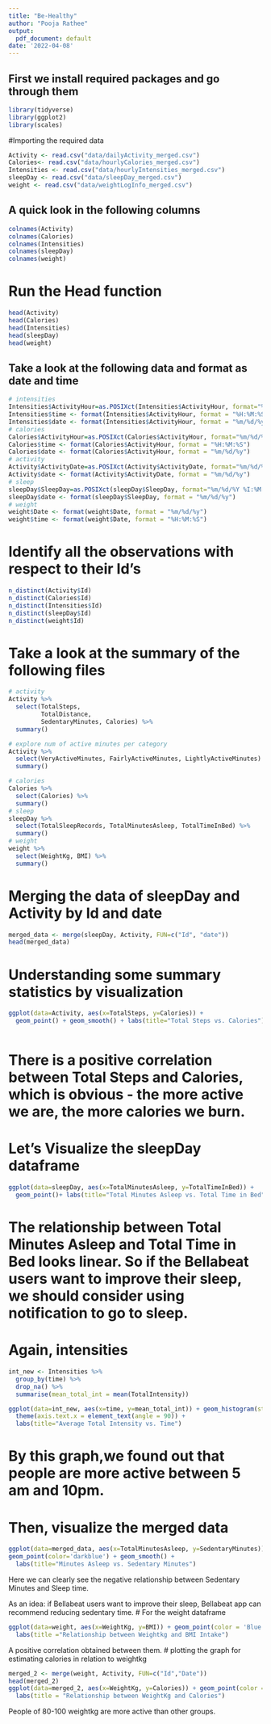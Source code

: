 ```yaml
---
title: "Be-Healthy"
author: "Pooja Rathee"
output:
  pdf_document: default
date: '2022-04-08'
---
```


## First we install required packages and go through them

```r
library(tidyverse)
library(ggplot2) 
library(scales)


```

#Importing the required data

```r

Activity <- read.csv("data/dailyActivity_merged.csv")
Calories<- read.csv("data/hourlyCalories_merged.csv")
Intensities <- read.csv("data/hourlyIntensities_merged.csv")
sleepDay <- read.csv("data/sleepDay_merged.csv")
weight <- read.csv("data/weightLogInfo_merged.csv")

```

## A quick look in the following columns

```r
colnames(Activity)
colnames(Calories)
colnames(Intensities)
colnames(sleepDay)
colnames(weight)

```
# Run the Head function

```r
head(Activity)
head(Calories)
head(Intensities)
head(sleepDay)
head(weight)
```

## Take a look at the following data and format as date and time

```r
# intensities
Intensities$ActivityHour=as.POSIXct(Intensities$ActivityHour, format="%m/%d/%Y %I:%M:%S %p", tz=Sys.timezone())
Intensities$time <- format(Intensities$ActivityHour, format = "%H:%M:%S")
Intensities$date <- format(Intensities$ActivityHour, format = "%m/%d/%y")
# calories
Calories$ActivityHour=as.POSIXct(Calories$ActivityHour, format="%m/%d/%Y %I:%M:%S %p", tz=Sys.timezone())
Calories$time <- format(Calories$ActivityHour, format = "%H:%M:%S")
Calories$date <- format(Calories$ActivityHour, format = "%m/%d/%y")
# activity
Activity$ActivityDate=as.POSIXct(Activity$ActivityDate, format="%m/%d/%Y", tz=Sys.timezone())
Activity$date <- format(Activity$ActivityDate, format = "%m/%d/%y")
# sleep
sleepDay$SleepDay=as.POSIXct(sleepDay$SleepDay, format="%m/%d/%Y %I:%M:%S %p", tz=Sys.timezone())
sleepDay$date <- format(sleepDay$SleepDay, format = "%m/%d/%y")
# weight
weight$Date <- format(weight$Date, format = "%m/%d/%y")
weight$time <- format(weight$Date, format = "%H:%M:%S")
```

# Identify all the observations with respect to their Id's

```r
n_distinct(Activity$Id)
n_distinct(Calories$Id)
n_distinct(Intensities$Id)
n_distinct(sleepDay$Id)
n_distinct(weight$Id)

```

# Take a look at the summary of the following files

```r
# activity
Activity %>%  
  select(TotalSteps,
         TotalDistance,
         SedentaryMinutes, Calories) %>%
  summary()

# explore num of active minutes per category
Activity %>%
  select(VeryActiveMinutes, FairlyActiveMinutes, LightlyActiveMinutes) %>%
  summary()

# calories
Calories %>%
  select(Calories) %>%
  summary()
# sleep
sleepDay %>%
  select(TotalSleepRecords, TotalMinutesAsleep, TotalTimeInBed) %>%
  summary()
# weight
weight %>%
  select(WeightKg, BMI) %>%
  summary()
```

# Merging the data of sleepDay and Activity by Id and date

```r
merged_data <- merge(sleepDay, Activity, FUN=c("Id", "date"))
head(merged_data)
```

# Understanding some summary statistics by visualization

```r
ggplot(data=Activity, aes(x=TotalSteps, y=Calories)) + 
  geom_point() + geom_smooth() + labs(title="Total Steps vs. Calories")



```
# There is a positive correlation between Total Steps and Calories, which is obvious - the more active we are, the more calories we burn.
# Let's Visualize the sleepDay dataframe
```r
ggplot(data=sleepDay, aes(x=TotalMinutesAsleep, y=TotalTimeInBed)) + 
  geom_point()+ labs(title="Total Minutes Asleep vs. Total Time in Bed")
```
# The relationship between Total Minutes Asleep and Total Time in Bed looks linear. So if the Bellabeat users want to improve their sleep, we should consider using notification to go to sleep.

# Again, intensities
```r
int_new <- Intensities %>%
  group_by(time) %>%
  drop_na() %>%
  summarise(mean_total_int = mean(TotalIntensity))

ggplot(data=int_new, aes(x=time, y=mean_total_int)) + geom_histogram(stat = "identity", fill='red') +
  theme(axis.text.x = element_text(angle = 90)) +
  labs(title="Average Total Intensity vs. Time")
```
# By this graph,we found out that people are more active between 5 am and 10pm.
# Then, visualize the merged data

```r
ggplot(data=merged_data, aes(x=TotalMinutesAsleep, y=SedentaryMinutes)) + 
geom_point(color='darkblue') + geom_smooth() +
  labs(title="Minutes Asleep vs. Sedentary Minutes")
```
Here we can clearly see the negative relationship between Sedentary Minutes and Sleep time.

As an idea: if Bellabeat users want to improve their sleep, Bellabeat app can recommend reducing sedentary time.
# For the weight dataframe

```r
ggplot(data=weight, aes(x=WeightKg, y=BMI)) + geom_point(color = 'Blue')+ geom_smooth() +
  labs(title ="Relationship between Weightkg and BMI Intake") 
```
A positive correlation obtained between them.
# plotting the graph for estimating calories in relation to weightkg 

```r
merged_2 <- merge(weight, Activity, FUN=c("Id","Date"))
head(merged_2)
ggplot(data=merged_2, aes(x=WeightKg, y=Calories)) + geom_point(color = 'red') + geom_smooth()+
  labs(title = "Relationship between WeightKg and Calories")
```
People of 80-100 weightkg are more active than other groups.




